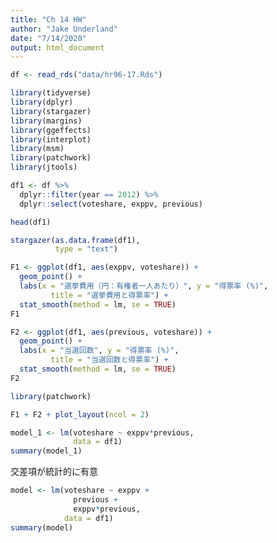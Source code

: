```yaml
---
title: "Ch 14 HW"
author: "Jake Underland"
date: "7/14/2020"
output: html_document
---
```

```r
df <- read_rds("data/hr96-17.Rds")
```

```r
library(tidyverse)
library(dplyr)
library(stargazer)
library(margins)
library(ggeffects)
library(interplot)
library(msm)
library(patchwork)
library(jtools)
```

```r
df1 <- df %>%　
  dplyr::filter(year == 2012) %>%　  
  dplyr::select(voteshare, exppv, previous) 
```

```r
head(df1)
```
```r
stargazer(as.data.frame(df1), 
          type = "text")
```
```r
F1 <- ggplot(df1, aes(exppv, voteshare)) +
  geom_point() +
  labs(x = "選挙費用（円：有権者一人あたり）", y = "得票率 (%)",
         title = "選挙費用と得票率") + 
  stat_smooth(method = lm, se = TRUE)
F1
```
```r
F2 <- ggplot(df1, aes(previous, voteshare)) +
  geom_point() +
  labs(x = "当選回数", y = "得票率 (%)",
         title = "当選回数と得票率") + 
  stat_smooth(method = lm, se = TRUE)
F2
```
```r
library(patchwork)
```

```r
F1 + F2 + plot_layout(ncol = 2)
```


```r
model_1 <- lm(voteshare ~ exppv*previous, 
              data = df1)
summary(model_1)
```

交差項が統計的に有意

```r
model <- lm(voteshare ~ exppv + 
              previous + 
              exppv*previous, 
            data = df1)
summary(model)
```


